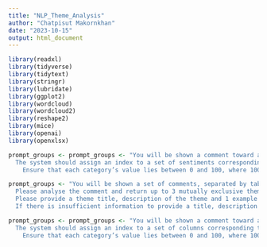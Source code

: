 ```yaml
---
title: "NLP_Theme_Analysis"
author: "Chatpisut Makornkhan"
date: "2023-10-15"
output: html_document
---
```



```r
library(readxl)
library(tidyverse)
library(tidytext)
library(stringr)
library(lubridate)
library(ggplot2)
library(wordcloud)
library(wordcloud2)
library(reshape2)
library(mice)
library(openai)
library(openxlsx)
```


```r
prompt_groups <- prompt_groups <- "You will be shown a comment toward a post by a telecommuniation brand - Optus.
  The system should assign an index to a set of sentiments corresponding to 'positive', 'neutral', and 'negative'
    Ensure that each category’s value lies between 0 and 100, where 100 is of a high degree of relevance and 0 is of no relevance. "
```

```r
prompt_groups <- "You will be shown a set of comments, separated by tabs, about reactions and thoughts toward a post by telecommuniation brand - Optus.
  Please analyse the comment and return up to 3 mutually exclusive themes that summarise content.
  Please provide a theme title, description of the theme and 1 example comment that relates to that theme.
  If there is insufficient information to provide a title, description of the theme and an example, you can return less than 3 themes."
```

```r
prompt_groups <- prompt_groups <- "You will be shown a comment toward a post by a telecommuniation brand - Optus.
  The system should assign an index to a set of columns corresponding to the theme categories below, effectively indicating the degree of each category's relevance to the post.
    Ensure that each category’s value lies between 0 and 100, where 100 is of a high degree of relevance and 0 is of no relevance."
```


